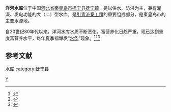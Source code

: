 {{Infobox Reservoir | 
|name                     = 洋河水库
|nickname                 = 天马湖
|image                    = 洋河水库（又称“天马湖”）.jpg
|image_caption            = 
|map                      = 
|map_caption              = 
|code                     = BCA42000152
|class                    = 大（二）型水库
|location_of_reservoir    = [[河北省|河北省]][[秦皇岛市|秦皇岛市]][[抚宁县|抚宁县]][[抚宁镇|抚宁镇]]
|location_of_dam          = 
|inflow                   = 
|outflow                  = [[洋河_(秦皇岛市)|洋河]]
|catchment_area           = 
|reservoir_area           = 
|mean_depth               = 
|maximum_depth            = 
|flood_level              = 
|normal_water_level       = 
|dead_water_level         = 
|water_quality            = 
|island                   = 
|maximum_storage_capacity = 3.586亿
|normal_storage_capacity  = 
|dead_storage_capacity    = 
|type_of_dam              = 
|elevation_of_dam         = 
|height_of_dam            = 
|length_of_dam            = 
|width_of_dam             = 
|installed_capacity       = 
|start                    = 1959年11月
|complete                 = 1961年7月
|cost                     = 
|emigrate                 = 
|latd = 39
|latm = 58
|lats = 56
|latNS = N
|longd = 119
|longm = 12
|longs = 01
|longEW = E
|website = 
|footnotes = <ref>{{Cite web |url=http://www.hebwp.com/gcyl/sk-yh.html |title=存档副本 |accessdate=2010-08-29 |archive-date=2016-03-05 |archive-url=https://web.archive.org/web/20160305120944/http://www.hebwp.com/gcyl/sk-yh.html |dead-url=yes }}</ref>
}}
'''洋河水库'''位于中国[[河北省|河北省]][[秦皇岛市|秦皇岛市]][[抚宁县|抚宁县]][[抚宁镇|抚宁镇]]，是以供水、防洪为主，兼有灌溉、发电功能的大（二）型水库，是[[引青济秦工程|引青济秦工程]]的重要组成部分，是秦皇岛市的主要水源地。

自20世纪80年代以来，洋河水库水质不断恶化，富营养化日趋严重，现已达到重度富营养水平，每年夏季都爆发“[[水华|水华]]”现象。<ref>{{cite journal |title=洋河水库水体富营养化治理对策浅析 |author=刘迎利，陈哲 |journal=中国水利 |year=2007 |volume= |issue=5 |url=http://www.cqvip.com/qk/90820x/200705/23996256.html }}</ref><ref>{{cite journal |title=洋河水库水质主成分分析 |author=蔡金傍，李文，逄勇 |journal=中国环境监测|year=2007 |volume=23 |issue=2 |url=http://www.cqvip.com/qk/97465x/200702/24403918.html }}</ref><ref>{{cite journal |title=洋河水库富营养化评价及防治对策 |author=李文奇，蔡金傍，逄勇 |journal=水资源保护 |year=2007 |volume=23 |issue=2 |url=http://www.cqvip.com/qk/98577x/200702/24157795.html }}</ref>

==参考文献==
{{reflist}}

[[Category:河北水库|Y]]
[[category:秦皇岛地理|水库]]
[[category:抚宁县|category:抚宁县]]
